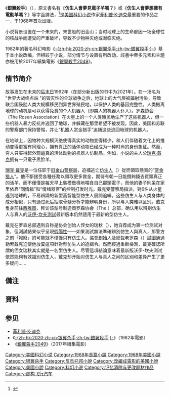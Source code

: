 {{noteTA
|G1=Show
|G2=Movie
| 1=zh-hans:迪克; zh-hant:狄克;
}}
{{Infobox book
| name         = 仿生人會夢見電子羊嗎？
| title_orig   = {{lang|en|''Do Androids Dream of Electric Sheep?''}}
| translator   =
| image        = DoAndroidsDream.png
| image_size   = 190
| caption      = 第一版精裝本封面
| author       = [[菲利普·K·迪克|菲利普·K·迪克]]
| cover_artist =
| country      = {{flagu|美國}}
| language     = 美國英語
| series       =
| subject      =
| genre        = [[科學幻想|科幻小說]] {{link-en|哲學小說|Philosophical fiction}}
| publisher    = [[道布爾戴出版社|道布爾戴出版社]]
| release_date = 1968年
| media_type   = 印刷書（精裝書和平裝書）
| pages        = 210頁（共61237詞）
| isbn         = 
| oclc         = 34818133
| preceded_by  =
| followed_by  = ''{{link-en|銀翼殺手2：人類邊緣|Blade Runner 2: The Edge of Human}}''
}}
《'''銀翼殺手'''》（{{lang-en|''Do Androids Dream of Electric Sheep?''}}），原文書名有《'''仿生人會夢見電子羊嗎？'''》或《'''仿生人會夢想擁有電動羊嗎？'''》等字面譯法，<ref>{{cite book|title=銀翼殺手: 【經典重譯本．吳明益專文導讀】 |author=菲利普·狄-{}-克 |author-link=菲利普·K·迪克 |date=2017 |publisher=寂寞出版 |location=臺灣 |page=編按 |ISBN=9789869452427 |quote=而原文書名則有《仿生人會夢見電子羊嗎？》《仿生人會夢想擁有電動羊嗎？》等譯法。 |language=zh-TW }}</ref>是[[美国|美国]][[科幻小说|科幻小说]]作家[[菲利普·K·迪克|菲利普·K·迪克]]最重要的作品之一，于1968年首次出版。

小说背景设置在一个未来的，末世般的旧金山；当时地球上的生命都因一场全球性的核战争而遭受的严重破坏，导致不少物种灭绝或濒临灭绝。

1982年的著名科幻电影《[[銀翼殺手|-{zh-hk:2020;zh-cn:银翼杀手;zh-tw:銀翼殺手;}-]]》基于本小说改编，但相较于小说，部分情节与设置有所改动。該書中衆多元素和主題亦被用於2017年續集電影《[[銀翼殺手2049|銀翼殺手2049]]》。

==情节简介==
故事发生在未来的[[后末日|后末日]]1992年（在部分新出版的书中为2021年）。在一场名为 "世界大战终点站 "的毁灭性的全球战争之后，地球上的大气层被辐射污染，导致联合国鼓励人类大规模移民到异世界殖民地，以保护人类的基因完整性。人类搬离地球的动机是可以获得免费的个人机器人（即类人的机器人仆人）。罗森协会（The Rosen Association）在火星上的一个人类殖民地生产了这些机器人，但一些机器人暴力反抗并逃回了地球，并躲藏在那里希望不被发现。因此，美国和苏联的警察部门保持警惕，并让“机器人赏金猎手”追捕这些逃回地球的机器人。

在地球上，因物种大规模灭绝使得真实的动物变得稀少，和人们伴随着文化上的推动变得更富有同理心，拥有真正的活体动物已经成为一种时尚的身份象征。然而，穷人只买得起外观逼真的活体动物的机器人仿制品。例如，小说的主人公[[瑞克·戴克|瑞克·戴克]]拥有一只電子黑脸羊。

[[瑞克·戴克|瑞克·戴克]]是一位任职于[[旧金山|旧金山]][[舊金山警察局|警察局]]，追捕逃亡[[仿生人|仿生人]]（{{lang|en|Androids}}）從而領取懸賞的“[[赏金猎人|赏金猎人]]”。他不斷接受各種任務以領取更多賞金，期待有朝一日能攢夠錢去買頭真正的活羊，{{efn|在小説描繪的[[后末日|后末日]]世界中，擁有活體動物是一種{{link-en|地位象徵|status symbol|社會地位與身份的象徵}}。}}而不僅僅是每天早上裝模做樣地喂食自己那頭電子{{link-en|蘇格蘭黑臉羊|Scottish Blackface|黑臉羊}}，而他的妻子則呆在家里依靠“同情箱”和“情绪器官”的控制打发时光。戴克受警察局指派，對6名从火星逃到地球的，不易辨識的新型高智能{{lang|en|Nexus-6}}型仿生人展開追緝。这些仿生人与人类身体的成分相似，只有通过死后抽取骨髓分析才能辨明身份，所以与人类难以区别。戴克隻身前往[[西雅图|西雅图]]，拜访该型号制造商罗森协会（The {{lang|en|Rosen Association}}）总部，确认用以辨别仿生人与真人的[[银翼杀手#人性测试机|沃伊-坎夫測試]]最新版本仍然适用于最新的{{lang|en|Nexus-6}}型仿生人。{{efn|[[银翼杀手#人性测试机|沃伊-坎夫测试]]在小説中的英文原文拼寫為{{lang|en|Voigt-Kampff Test}}，與其在電影中的拼寫{{lang|en|Voig'''h'''t-Kampff Test}}僅有一字母之差。}}{{efn|{{lang|de|Voigt}}原爲德國姓氏，根據其發音譯作福格特，其英語發音則有福格特和沃伊兩種，後者依同音姓氏{{lang|en|Voight}}結尾字母{{lang|en|t}}一般不發音。}}

戴克在罗森总部遇到自称是协会创始人侄女的瑞秋（{{lang|en|Rachael}}），她自荐成为第一位测试对象，但測試結果似乎呈現[[偽陽性和偽陰性|假陽性]]——如果測試無法準確辨別仿生人與真人，那警方之前「報廢」的可能就不僅僅只有仿生人。協會創始人及總裁老罗森（{{lang|en|Eldon Rosen}}）試圖通過勒索戴克迫使他放棄這項針對{{lang|en|Nexus-6}}型仿生人的追緝令。然而經過重新檢測，戴克確認所謂的侄女瑞秋其实就是一名{{lang|en|Nexus-6}}型仿生人。尽管這項結論意味着最新版沃伊-坎夫测试依然能夠有效識別仿生人，戴克却开始对仿生人与真人之间的区别和差异产生了更多疑问……

==備注==
{{notelist}}

==資料==
{{reflist}}

==参见==
* [[菲利普·K·迪克|菲利普·K·迪克]]
* 《[[銀翼殺手|-{zh-hk:2020;zh-cn:银翼杀手;zh-tw:銀翼殺手;}-]]》（1982年電影）
* 《[[銀翼殺手2049|銀翼殺手2049]]》（2017年續集電影）

{{Blade Runner}}
{{DEFAULTSORT:Do Androids Dream of Electric Sheep?}}
[[Category:美國科幻小说|Category:美國科幻小说]]
[[Category:1968年長篇小說|Category:1968年長篇小說]]
[[Category:1968年美國小說|Category:1968年美國小說]]
[[Category:银翼杀手|Category:银翼杀手]]
[[Category:反烏托邦小說|Category:反烏托邦小說]]
[[Category:改編成電影的美國小說|Category:改編成電影的美國小說]]
[[Category:美國小說|Category:美國小說]] 
[[Category:科幻小说|Category:科幻小说]]
[[Category:记忆消除与更改题材作品|Category:记忆消除与更改题材作品]]
[[Category:虚构飞行汽车|Category:虚构飞行汽车]]